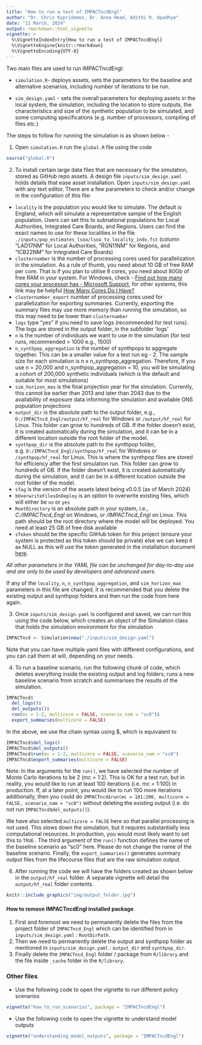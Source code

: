 ```yaml
---
title: "How to run a test of IMPACTncdEngl"
author: "Dr. Chris Kypridemos, Dr. Anna Head, Adithi R. Upadhya"
date: "11 March, 2024"
output: rmarkdown::html_vignette
vignette: >
  %\VignetteIndexEntry{How to run a test of IMPACTncdEngl}
  %\VignetteEngine{knitr::rmarkdown}
  %\VignetteEncoding{UTF-8}
---
```


Two main files are used to run IMPACTncdEngl: 

- `simulation.R `- deploys assets, sets the parameters for the baseline and alternative scenarios, including number of iterations to be run. 

- `sim_design.yaml` - sets the overall parameters for deploying assets in the local system, the simulation, including the location to store outputs, the characteristics and size of the synthetic population to be simulated, and some computing specifications (e.g. number of processors, compiling of files etc.)

The steps to follow for running the simulation is as shown below -

1. Open `simulation.R` run the `global.R` file using the code

```r
source("global.R")
```

2. To install certain large data files that are necessary for the simulation, stored as GitHub repo assets. A design file `inputs/sim_design.yaml` holds details that ease asset installation. Open `inputs/sim_design.yaml` with any text editor. There are a few parameters to check and/or change in the configuration of this file:

- `locality` is the population you would like to simulate. The default is England, which will simulate a representative sample of the English population. Users can set this to subnational populations for Local Authorities, Integrated Care Boards, and Regions. Users can find the exact names to use for these localities in the file `./inputs/pop_estimates_lsoa/lsoa_to_locality_indx.fst`   (column "LAD17NM" for Local Authorities, "RGN11NM" for Regions, and "ICB22NM" for Integrated Care Boards)
- `clusternumber` is the number of processing cores used for parallelization in the simulation. As a rule of thumb, you need about 10 GB of free RAM per core. That is if you plan to utilise 8 cores, you need about 80Gb of free RAM in your system. For Windows, check - [Find out how many cores your processor has - Microsoft Support](https://support.microsoft.com/en-us/windows/find-out-how-many-cores-your-processor-has-3126ef99-0247-33b3-81fc-065e9fb0c35b#:~:text=Press%20Ctrl%20%2B%20Shift%20%2B%20Esc%20to,logical%20processors%20your%20PC%20has), for other systems, this link may be helpful [How Many Cores Do I Have?](https://www.hivelocity.net/kb/how-many-cores-do-i-have/#:~:text=While%20there%20are%20many%20methods,is%20using%20the%20lscpu%20command)
- `clusternumber_export` number of processing cores used for parallelization for exporting summaries. Currently, exporting the summary files may use more memory than running the simulation, so this may need to be lower than `clusternumber`
- `logs` type “yes” if you need to save logs (recommended for test runs). The logs are stored in the output folder, in the subfolder ‘logs’
- `n` is the number of individuals we want to use in the simulation (for test runs, recommended > 1000 e.g., 1500)
- `n_synthpop_aggregation` is the number of synthpops to aggregate together. This can be a smaller value for a test run eg - 2. The sample size for each simulation is n x n_synthpop_aggregation. Therefore, If you use n = 20,000 and n_synthpop_aggregation = 10, you will be simulating a cohort of 200,000 synthetic individuals (which is the default and suitable for most simulations)
- `sim_horizon_max` is the final projection year for the simulation. Currently, this cannot be earlier than 2013 and later than 2043 due to the availability of exposure data informing the simulation and available ONS population projections
- `output_dir` is the absolute path to the output folder, e.g., `D:/IMPACTncd_Engl/output/hf_real` for Windows or `/output/hf_real` for Linux. This folder can grow to hundreds of GB.  If the folder doesn't exist, it is created automatically during the simulation, and it can be in a different location outside the root folder of the model.
- `synthpop_dir` is the absolute path to the synthpop folder, e.g. `D:/IMPACTncd_Engl/synthpop/hf_real` for Windows or `/synthpop/hf_real` for Linux. This is where the synthpop files are stored for efficiency after the first simulation run. This folder can grow to hundreds of GB. If the folder doesn't exist, it is created automatically during the simulation, and it can be in a different location outside the root folder of the model.
- `sTag` is the version of the assets latest being v0.0.5 (as of March 2024)
- `bOverwriteFilesOnDeploy` is an option to overwrite existing files, which will either be `no` or `yes` 
- `RootDirectory` is an absolute path in your system, i.e., *C:/IMPACTncd_Engl* on Windows, or */IMPACTncd_Engl* on Linux. This path should be the root directory where the model will be deployed. You need at least 25 GB of free disk available
- `sToken` should be the specific GitHub token for this project (ensure your system is protected as this token should be private) else we can keep it as NULL as this will use the token generated in the installation document [here](https://github.com/adithirgis/IMPACTncd_Engl?tab=readme-ov-file#opening-a-github-account).

*All other parameters in the YAML file can be unchanged for day-to-day use and are only to be used by developers and advanced users.*

If any of the `locality`, `n`, `n_synthpop_aggregation`, and `sim_horizon_max` parameters in this file are changed, it is recommended that you delete the existing output and synthpop folders and then run the code from here again.

3. Once `inputs/sim_design.yaml` is configured and saved, we can run this using the code below, which creates an object of the Simulation class that holds the simulation environment for the simulation

```r
IMPACTncd <- Simulation$new("./inputs/sim_design.yaml")
```

Note that you can have multiple yaml files with different configurations, and you can call them at will, depending on your needs.

4. To run a baseline scenario, run the following chunk of code, which deletes everything inside the existing output and log folders, runs a new baseline scenario from scratch and summarises the results of the simulation. 

```r
IMPACTncd$
  del_logs()$
  del_outputs()$
  run(mc = 1:2, multicore = FALSE, scenario_nam = "sc0")$
  export_summaries(multicore = FALSE)
```

In the above, we use the chain syntax using $, which is equivalent to

```r
IMPACTncd$del_logs()
IMPACTncd$del_outputs()
IMPACTncd$run(mc = 1:2, multicore = FALSE, scenario_nam = "sc0")
IMPACTncd$export_summaries(multicore = FALSE)
```

Note: In the arguments for the `run()`, we have selected the number of Monte Carlo iterations to be 2  (mc = 1:2). This is OK for a test run, but in reality, you would like to run at least 100 iterations (i.e. mc = 1:100) in production. If, at a later point, you would like to run 100 more iterations additionally, then you could do `IMPACTncd$run(mc = 101:200, multicore = FALSE, scenario_nam = "sc0")` without deleting the existing output (i.e. do not run `IMPACTncd$del_outputs()`). 

We have also selected `multicore = FALSE` here so that parallel processing is not used. This slows down the simulation, but it requires substantially less computational resources. In production, you would most likely want to set this to `TRUE.` The third argument of the `run()` function defines the name of the baseline scenario as "sc0" here. Please do not change the name of the baseline scenario. Finally, the `export_summaries()` generates summary output files from the lifecourse files that are the raw simulation output. 

6. After running the code we will have the folders created as shown below in the `output/hf_real` folder. A separate vignette will detail the `output/hf_real` folder contents.

```r
knitr::include_graphics("img/output_folder.jpg")
```

#### How to remove IMPACTncdEngl installed package 

1. First and foremost we need to permanently delete the files from the project folder of `IMPACTncd_Engl` which can be identified from in `inputs/sim_design.yaml` : `RootDirPath.` 
2. Then we need to permanently delete the output and synthpop folder as mentioned in `inputs/sim_design.yaml` : `output_dir` and `synthpop_dir`. 
3. Finally delete the `IMPACTncd_Engl` folder / package  from `R/library` and the file inside `_cache` folder in the `R/library`.  


### Other files 

- Use the following code to open the vignette to run different policy scenarios

```r
vignette("how_to_run_scenarios", package = "IMPACTncdEngl")
```

- Use the following code to open the vignette to understand model outputs 

```r
vignette("understanding_model_outputs", package = "IMPACTncdEngl")
```

